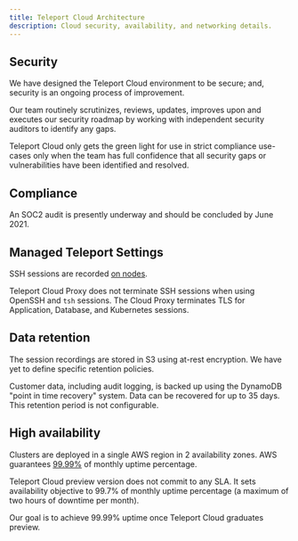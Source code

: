 ```yaml
---
title: Teleport Cloud Architecture
description: Cloud security, availability, and networking details.
---
```


## Security

We have designed the Teleport Cloud environment to be secure; and, security is an ongoing process of improvement.

Our team routinely scrutinizes, reviews, updates, improves upon and executes our security roadmap by working with independent security
auditors to identify any gaps. 

Teleport Cloud only gets the green light for use in strict compliance use-cases only when the team has full confidence that all security gaps or vulnerabilities have been identified and resolved.

## Compliance

An SOC2 audit is presently underway and should be concluded by June 2021.

## Managed Teleport Settings

SSH sessions are recorded [on nodes](../architecture/nodes.mdx#session-recording).

Teleport Cloud Proxy does not terminate SSH sessions when using OpenSSH and `tsh` sessions.
The Cloud Proxy terminates TLS for Application, Database, and Kubernetes sessions.

## Data retention

The session recordings are stored in S3 using at-rest encryption.
We have yet to define specific retention policies.

Customer data, including audit logging, is backed up using the DynamoDB
"point in time recovery" system. Data can be recovered for up to 35 days.
This retention period is not configurable.

## High availability

Clusters are deployed in a single AWS region in 2 availability zones.
AWS guarantees [99.99%](https://aws.amazon.com/compute/sla/) of monthly uptime percentage.

Teleport Cloud preview version does not commit to any SLA. It sets availability
objective to 99.7% of monthly uptime percentage (a maximum of two hours of downtime per month).

Our goal is to achieve 99.99% uptime once Teleport Cloud graduates preview.
